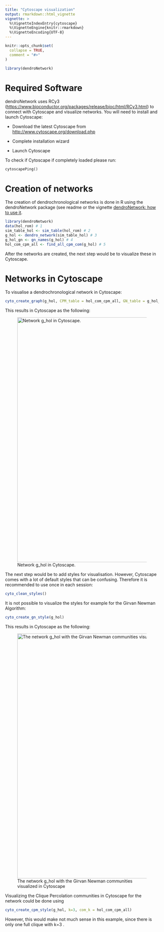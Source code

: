 ```yaml
---
title: "Cytoscape visualization"
output: rmarkdown::html_vignette
vignette: >
  %\VignetteIndexEntry{cytoscape}
  %\VignetteEngine{knitr::rmarkdown}
  %\VignetteEncoding{UTF-8}
---
```


```r
knitr::opts_chunk$set(
  collapse = TRUE,
  comment = "#>"
)
```

```r
library(dendroNetwork)
```

# Required Software

dendroNetwork uses RCy3 (<https://www.bioconductor.org/packages/release/bioc/html/RCy3.html>) to connect with Cytoscape and visualize networks. You will need to install and launch Cytoscape:

-   Download the latest Cytoscape from <http://www.cytoscape.org/download.php>

-   Complete installation wizard

-   Launch Cytoscape

To check if Cytoscape if completely loaded please run:

```         
cytoscapePing()
```

# Creation of networks

The creation of dendrochronological networks is done in R using the dendroNetwork package (see readme or the vignette [dendroNetwork: how to use it](dendroNetwork_use.html).

```r
library(dendroNetwork)
data(hol_rom) # 1
sim_table_hol <- sim_table(hol_rom) # 2
g_hol <- dendro_network(sim_table_hol) # 3
g_hol_gn <- gn_names(g_hol) # 4
hol_com_cpm_all <- find_all_cpm_com(g_hol) # 5
```

After the networks are created, the next step would be to visualize these in Cytoscape.

# Networks in Cytoscape

To visualise a dendrochronological network in Cytoscape:

``` r
cyto_create_graph(g_hol, CPM_table = hol_com_cpm_all, GN_table = g_hol_gn)
```

This results in Cytoscape as the following:

![Network g_hol in Cytoscape.](images/cytoscape_g_hol.png){width="800"}

The next step would be to add styles for visualisation. However, Cytoscape comes with a lot of default styles that can be confusing. Therefore it is recommended to use once in each session:

``` r
cyto_clean_styles()
```

It is not possible to visualize the styles for example for the Girvan Newman Algorithm:

``` r
cyto_create_gn_style(g_hol)
```

This results in Cytoscape as the following:

![The network g_hol with the Girvan Newman communities visualized in Cytoscape](images/cytoscape_g_hol_GN.png){width="800"}

Visualizing the Clique Percolation communities in Cytoscape for the network could be done using

``` r
cyto_create_cpm_style(g_hol, k=3, com_k = hol_com_cpm_all)
```

However, this would make not much sense in this example, since there is only one full clique with k=3 .
